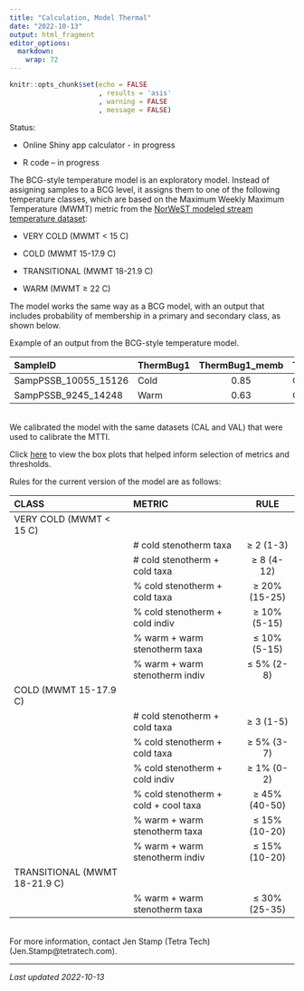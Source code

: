 ```yaml
---
title: "Calculation, Model Thermal"
date: "2022-10-13"
output: html_fragment
editor_options: 
  markdown: 
    wrap: 72
---
```


```r
knitr::opts_chunk$set(echo = FALSE
                      , results = 'asis'
                      , warning = FALSE
                      , message = FALSE)
```

Status:

*	Online Shiny app calculator - in progress

*	R code – in progress

The BCG-style temperature model is an exploratory model. Instead of assigning samples to a BCG level, it assigns them to one of the following temperature classes, which are based on the Maximum Weekly Maximum Temperature (MWMT) metric from the 
<a href="https://www.fs.usda.gov/rm/boise/AWAE/projects/NorWeST/ModeledStreamTemperatureScenarioMaps.shtml" target="_blank">NorWeST modeled stream temperature dataset</a>: 

*	VERY COLD (MWMT < 15 C)

*	COLD (MWMT 15-17.9 C)

*	TRANSITIONAL (MWMT 18-21.9 C)

*	WARM (MWMT ≥ 22 C)

The model works the same way as a BCG model, with an output that includes probability of membership in a primary and secondary class, as shown below.

Example of an output from the BCG-style temperature model.

|SampleID	            |ThermBug1|ThermBug1_memb|ThermBug2|ThermBug2_memb|
|:--------------------|:--------|:------------:|:--------|:------------:|
|SampPSSB_10055_15126	|Cold	    |0.85	         |CoolWarm |0.15          |
|SampPSSB_9245_14248	|Warm	    |0.63	         |CoolWarm |0.38          |

<br>
We calibrated the model with the same datasets (CAL and VAL) that were used to calibrate the MTTI.

Click [here](links/BoxPlots_CALVAL_20220914.pdf) to view the box plots that helped inform selection of metrics and thresholds.

Rules for the current version of the model are as follows:

|CLASS | METRIC | RULE |
|:-----|:-------|:----:|
|VERY COLD (MWMT < 15 C)||
||# cold stenotherm taxa|	≥ 2 (1-3)|
||# cold stenotherm + cold taxa	|≥ 8 (4-12)|
||% cold stenotherm + cold taxa	|≥ 20% (15-25)|
||% cold stenotherm + cold indiv	|≥ 10% (5-15)|
||% warm + warm stenotherm taxa	|≤ 10% (5-15)|
||% warm + warm stenotherm indiv	|≤ 5% (2-8)|
|COLD (MWMT 15-17.9 C)|||
||# cold stenotherm + cold taxa	|≥ 3 (1-5)|
||% cold stenotherm + cold taxa	|≥ 5% (3-7)|
||% cold stenotherm + cold indiv	|≥ 1% (0-2)|
||% cold stenotherm + cold + cool taxa	|≥ 45% (40-50)|
||% warm + warm stenotherm taxa	|≤ 15% (10-20)|
||% warm + warm stenotherm indiv	|≤ 15% (10-20)|
|TRANSITIONAL (MWMT 18-21.9 C)||
||% warm + warm stenotherm taxa	|≤ 30% (25-35)|

<br>
For more information, contact Jen Stamp (Tetra Tech) (Jen.Stamp@tetratech.com).

---

*Last updated 2022-10-13*
